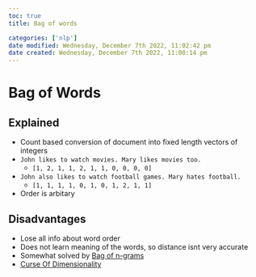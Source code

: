 ```yaml
---
toc: true
title: Bag of words

categories: ['nlp']
date modified: Wednesday, December 7th 2022, 11:02:42 pm
date created: Wednesday, December 7th 2022, 11:00:14 pm
---
```


# Bag of Words


## Explained
- Count based conversion of document into fixed length vectors of integers
- `John likes to watch movies. Mary likes movies too.`
	- `[1, 2, 1, 1, 2, 1, 1, 0, 0, 0, 0]`
- `John also likes to watch football games. Mary hates football.`
	- `[1, 1, 1, 1, 0, 1, 0, 1, 2, 1, 1]`
- Order is arbitary

## Disadvantages
- Lose all info about word order
- Does not learn meaning of the words, so distance isnt very accurate
- Somewhat solved by [Bag of n-grams](Bag of n-grams.qmd)
- [Curse Of Dimensionality](Curse Of Dimensionality.qmd)



